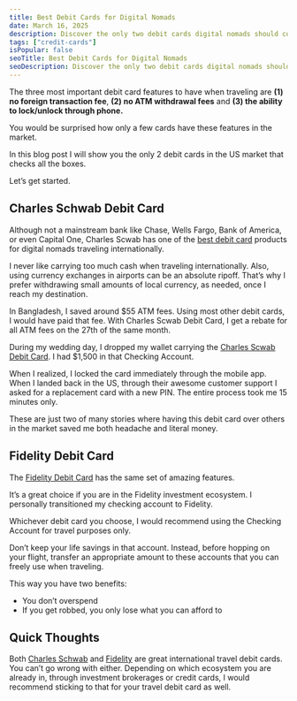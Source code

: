 ```yaml
---
title: Best Debit Cards for Digital Nomads
date: March 16, 2025
description: Discover the only two debit cards digital nomads should consider for fee-free ATM withdrawals, zero foreign transaction fees, and instant security features.
tags: ["credit-cards"]
isPopular: false
seoTitle: Best Debit Cards for Digital Nomads
seoDescription: Discover the only two debit cards digital nomads should consider for fee-free ATM withdrawals, zero foreign transaction fees, and instant security features.
---
```

The three most important debit card features to have when traveling are **(1) no foreign transaction fee**, **(2) no ATM withdrawal fees** and **(3) the ability to lock/unlock through phone.**

You would be surprised how only a few cards have these features in the market.

In this blog post I will show you the only 2 debit cards in the US market that checks all the boxes.

Let’s get started.

## Charles Schwab Debit Card

Although not a mainstream bank like Chase, Wells Fargo, Bank of America, or even Capital One, Charles Scwab has one of the [best debit card](https://www.schwab.com/checking/debit-card) products for digital nomads traveling internationally.

I never like carrying too much cash when traveling internationally. Also, using currency exchanges in airports can be an absolute ripoff. That’s why I prefer withdrawing small amounts of local currency, as needed, once I reach my destination.

In Bangladesh, I saved around $55 ATM fees. Using most other debit cards, I would have paid that fee. With Charles Scwab Debit Card, I get a rebate for all ATM fees on the 27th of the same month.

During my wedding day, I dropped my wallet carrying the [Charles Scwab Debit Card](https://www.schwab.com/checking/debit-card). I had $1,500 in that Checking Account.

When I realized, I locked the card immediately through the mobile app. When I landed back in the US, through their awesome customer support I asked for a replacement card with a new PIN. The entire process took me 15 minutes only.

These are just two of many stories where having this debit card over others in the market saved me both headache and literal money. 

## Fidelity Debit Card

The [Fidelity Debit Card](https://www.fidelity.com/spend-save/atm-debit-card) has the same set of amazing features.

It’s a great choice if you are in the Fidelity investment ecosystem. I personally transitioned my checking account to Fidelity.

Whichever debit card you choose, I would recommend using the Checking Account for travel purposes only.

Don’t keep your life savings in that account. Instead, before hopping on your flight, transfer an appropriate amount to these accounts that you can freely use when traveling.

This way you have two benefits:

* You don’t overspend  
* If you get robbed, you only lose what you can afford to

## Quick Thoughts

Both [Charles Schwab](https://www.schwab.com/checking/debit-card) and [Fidelity](https://www.fidelity.com/spend-save/atm-debit-card) are great international travel debit cards. You can’t go wrong with either. Depending on which ecosystem you are already in, through investment brokerages or credit cards, I would recommend sticking to that for your travel debit card as well.